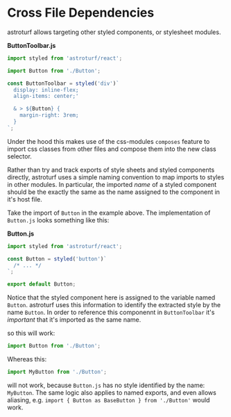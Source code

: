 
# Cross File Dependencies

<Brand>astroturf</Brand> allows targeting other styled components, or stylesheet
modules.

**ButtonToolbar.js**

```js
import styled from 'astroturf/react';

import Button from './Button';

const ButtonToolbar = styled('div')`
  display: inline-flex;
  align-items: center;'

  & > ${Button} {
    margin-right: 3rem;
  }
`;
```

Under the hood this makes use of the css-modules `composes` feature to import
css classes from other files and compose them into the new class selector.

Rather than try and track exports of style sheets and styled components
directly, <Brand>astroturf</Brand> uses a simple naming convention to map imports to styles
in other modules. In particular, the imported _name_ of a styled component should
be the exactly the same as the name assigned to the component in it's host file.

Take the import of `Button` in the example above. The implementation of `Button.js` looks
something like this:

**Button.js**

```js
import styled from 'astroturf/react';

const Button = styled('button')`
  /* ... */
`;

export default Button;
```

Notice that the styled component here is assigned to the variable named `Button`.
astroturf uses this information to identify the extracted style by the name `Button`.
In order to reference this componennt in `ButtonToolbar` it's _important_ that it's
imported as the same name.

so this will work:

```js
import Button from './Button';
```

Whereas this:

```js
import MyButton from './Button';
```

will not work, because `Button.js` has no style identified by the name: `MyButton`.
The same logic also applies to named exports, and even allows aliasing, e.g.
`import { Button as BaseButton } from './Button'` would work.
